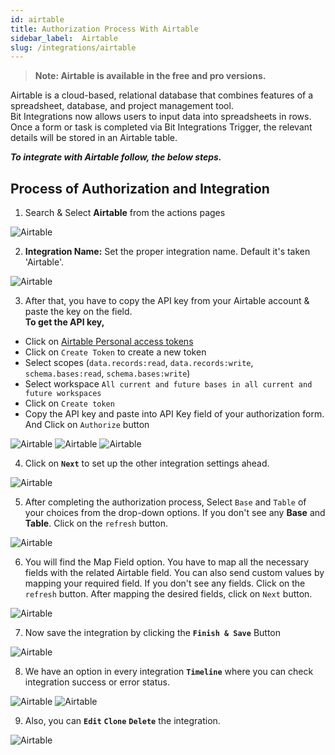 ```yaml
---
id: airtable
title: Authorization Process With Airtable
sidebar_label:  Airtable
slug: /integrations/airtable
---
```


> **Note: Airtable is available in the free and pro versions.**

Airtable is a cloud-based, relational database that combines features of a spreadsheet, database, and project management tool.    
Bit Integrations now allows users to input data into spreadsheets in rows. Once a form or task is completed via Bit Integrations Trigger, the relevant details will be stored in an Airtable table.


***To integrate with Airtable follow, the below steps.***


## Process of Authorization and Integration

1.	Search & Select **Airtable** from the actions pages
 <Image src="actions/airtable/search-and-select" alt="Airtable" w="1020" h="350" />

2. **Integration Name:** Set the proper integration name. Default it's taken 'Airtable'.
 <Image src="actions/airtable/default-integration-name" alt="Airtable" w="1020" h="350" />

3.	After that, you have to copy the API key from your Airtable account & paste the key on the field.   
**To get the API key,**  
-	Click on [Airtable Personal access tokens](https://airtable.com/create/tokens)
-	Click on `Create Token` to create a new token
-	Select scopes (`data.records:read`, `data.records:write`, `schema.bases:read`, `schema.bases:write`)
-	Select workspace `All current and future bases in all current and future workspaces`
-	Click on `Create token`
-	Copy the API key and paste into API Key field of your authorization form. And Click on `Authorize` button
 <Image src="actions/airtable/click-api" alt="Airtable" w="1020" h="350" />
 <Image src="actions/airtable/visit-api-console" alt="Airtable" w="1020" h="350" />
 <Image src="actions/airtable/authorize" alt="Airtable" w="1020" h="350" />


4. Click on **`Next`** to set up the other integration settings ahead.
 <Image src="actions/airtable/authorize-after" alt="Airtable" w="1020" h="350" />

5.	After completing the authorization process, Select `Base` and `Table` of your choices from the drop-down options. If you don't see any **Base** and **Table**. Click on the `refresh` button.
 <Image src="actions/airtable/select-base-table" alt="Airtable" w="1020" h="350" />

6.	You will find the Map Field option. You have to map all the necessary fields with the related Airtable field. You can also send custom values by mapping your required field. If you don't see any fields. Click on the `refresh` button. After mapping the desired fields, click on `Next` button.
 <Image src="actions/airtable/airtable-field-map" alt="Airtable" w="1020" h="350" />

7. Now save the integration by clicking the **`Finish & Save`** Button

 <Image src="actions/airtable/finish-save" alt="Airtable" w="1020" h="350" />

8. We have an option in every integration **`Timeline`** where you can check integration success or error status.
 <Image src="actions/airtable/airtable-timeline" alt="Airtable" w="1020" h="350" />
 <Image src="actions/airtable/airtable-log" alt="Airtable" w="1020" h="350" />

9. Also, you can **`Edit`** **`Clone`** **`Delete`** the integration.

 <Image src="actions/airtable/airtable-option" alt="Airtable" w="1020" h="350" />


<Feedback/>